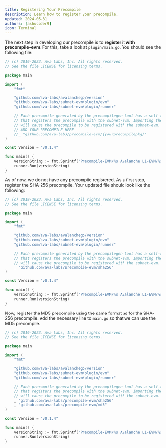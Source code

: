```yaml
---
title: Registering Your Precompile
description: Learn how to register your precompile.
updated: 2024-05-31
authors: [ashucoder9]
icon: Terminal
---
```


The next step in developing our precompile is to **register it with precompile-evm**. For this, take a look at `plugin/main.go`. You should see the following file:

```go title="plugin/main.go"
// (c) 2019-2023, Ava Labs, Inc. All rights reserved.
// See the file LICENSE for licensing terms.

package main

import (
    "fmt"

    "github.com/ava-labs/avalanchego/version"
    "github.com/ava-labs/subnet-evm/plugin/evm"
    "github.com/ava-labs/subnet-evm/plugin/runner"

    // Each precompile generated by the precompilegen tool has a self-registering init function
    // that registers the precompile with the subnet-evm. Importing the precompile package here
    // will cause the precompile to be registered with the subnet-evm.
    // ADD YOUR PRECOMPILE HERE
    //_ "github.com/ava-labs/precompile-evm/{yourprecompilepkg}"
)

const Version = "v0.1.4"

func main() {
    versionString := fmt.Sprintf("Precompile-EVM/%s Avalanche L1-EVM/%s [AvalancheGo=%s, rpcchainvm=%d]", Version, evm.Version, version.Current, version.RPCChainVMProtocol)
    runner.Run(versionString)
}
```

As of now, we do not have any precompile registered. As a first step, register the SHA-256 precompile. Your updated file should look like the following:

```go title="plugin/main.go"
// (c) 2019-2023, Ava Labs, Inc. All rights reserved.
// See the file LICENSE for licensing terms.

package main

import (
    "fmt"

    "github.com/ava-labs/avalanchego/version"
    "github.com/ava-labs/subnet-evm/plugin/evm"
    "github.com/ava-labs/subnet-evm/plugin/runner"

    // Each precompile generated by the precompilegen tool has a self-registering init function
    // that registers the precompile with the subnet-evm. Importing the precompile package here
    // will cause the precompile to be registered with the subnet-evm.
    _ "github.com/ava-labs/precompile-evm/sha256"
)

const Version = "v0.1.4"

func main() {
    versionString := fmt.Sprintf("Precompile-EVM/%s Avalanche L1-EVM/%s [AvalancheGo=%s, rpcchainvm=%d]", Version, evm.Version, version.Current, version.RPCChainVMProtocol)
    runner.Run(versionString)
}
```

Now, register the MD5 precompile using the same format as for the SHA-256 precompile. Add the necessary line to `main.go` so that we can use the MD5 precompile.

<Accordions>
<Accordion title="Solution">

```go title="plugin/main.go"
// (c) 2019-2023, Ava Labs, Inc. All rights reserved.
// See the file LICENSE for licensing terms.

package main

import (
	"fmt"

	"github.com/ava-labs/avalanchego/version"
	"github.com/ava-labs/subnet-evm/plugin/evm"
	"github.com/ava-labs/subnet-evm/plugin/runner"

	// Each precompile generated by the precompilegen tool has a self-registering init function
	// that registers the precompile with the subnet-evm. Importing the precompile package here
	// will cause the precompile to be registered with the subnet-evm.
	_ "github.com/ava-labs/precompile-evm/sha256"
	_ "github.com/ava-labs/precompile-evm/md5"
)

const Version = "v0.1.4"

func main() {
	versionString := fmt.Sprintf("Precompile-EVM/%s Avalanche L1-EVM/%s [AvalancheGo=%s, rpcchainvm=%d]", Version, evm.Version, version.Current, version.RPCChainVMProtocol)
	runner.Run(versionString)
}
```

</Accordion>
</Accordions>